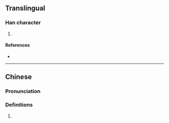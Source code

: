 {{character info/new}}
==Translingual==

===Han character===
{{Han char|rn=96|rad=玉|as=02|sn=6|four=|canj=MGKS|ids=⿰𤣩力}}

# {{defn|Han|sort=玉02}}

====References====
* {{Han ref|kx=0727.080|dkj=20831|dj=1139.040|hdz=21101.120|uh=738F|ud=29583}}

----

==Chinese==
{{zh-forms}}

===Pronunciation===
{{zh-pron
|m=lè
|m-s=
|c=
|c-t=
|g=
|h=pfs=
|j=
|md=
|mn=
|mn-t=
|w=
|x=
|mc=y
|oc=y
|cat=n
}}

===Definitions===
{{zh-hanzi}}

# {{zh-only|瑊玏}}